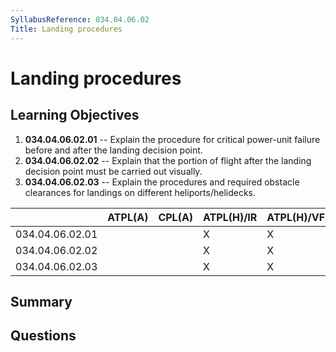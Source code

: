 ```yaml
---
SyllabusReference: 034.04.06.02
Title: Landing procedures
---
```


# Landing procedures

## Learning Objectives

1.  **034.04.06.02.01** -- Explain the procedure for critical power-unit failure
    before and after the landing decision point.
2.  **034.04.06.02.02** -- Explain that the portion of flight after the landing
    decision point must be carried out visually.
3.  **034.04.06.02.03** -- Explain the procedures and required obstacle
    clearances for landings on different heliports/helidecks.

|                 | ATPL(A) | CPL(A) | ATPL(H)/IR | ATPL(H)/VFR | CPL(H) | IR | CBIR(A) |
| --------------- | ------- | ------ | ---------- | ----------- | ------ | -- | ------- |
| 034.04.06.02.01 |         |        | X          | X           |        |    |         |
| 034.04.06.02.02 |         |        | X          | X           |        |    |         |
| 034.04.06.02.03 |         |        | X          | X           |        |    |         |

## Summary

## Questions

